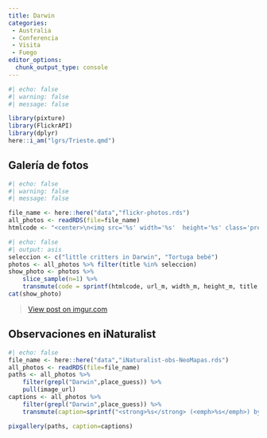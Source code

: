 ```yaml
---
title: Darwin
categories:
 - Australia
 - Conferencia
 - Visita
 - Fuego
editor_options: 
  chunk_output_type: console
---
```



```r
#| echo: false
#| warning: false
#| message: false

library(pixture)
library(FlickrAPI)
library(dplyr)
here::i_am("lgrs/Trieste.qmd")

```

## Galería de fotos

```r
#| echo: false
#| warning: false
#| message: false

file_name <- here::here("data","flickr-photos.rds")
all_photos <- readRDS(file=file_name)
htmlcode <- "<center>\n<img src='%s' width='%s'  height='%s' class='preview-image'>\n<br/>\n**%s** by <a href='https://www.flickr.com/photos/jferrer/%s' target='flickr'>CEBA LEE @ flickr</a><br/></center>"
```

```r
#| echo: false
#| output: asis
seleccion <- c("little critters in Darwin", "Tortuga bebé")
photos <- all_photos %>% filter(title %in% seleccion) 
show_photo <- photos %>% 
    slice_sample(n=1) %>%
    transmute(code = sprintf(htmlcode, url_m, width_m, height_m, title, id)) %>% pull()
cat(show_photo)
```



<blockquote class="imgur-embed-pub" lang="en" data-id="sFif3IE"><a href="https://imgur.com/sFif3IE">View post on imgur.com</a></blockquote><script async src="//s.imgur.com/min/embed.js" charset="utf-8"></script>


## Observaciones en iNaturalist

```r
#| echo: false
file_name <- here::here("data","iNaturalist-obs-NeoMapas.rds")
all_photos <- readRDS(file=file_name) 
paths <- all_photos %>% 
    filter(grepl("Darwin",place_guess)) %>% 
    pull(image_url)
captions <- all_photos %>% 
    filter(grepl("Darwin",place_guess)) %>% 
    transmute(caption=sprintf("<strong>%s</strong> (<emph>%s</emph>) by <a href='%s' target='iNat'>NeoMapas @ iNaturalist</a>",species_guess,scientific_name,url)) %>% pull()

pixgallery(paths, caption=captions)
```